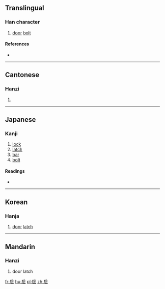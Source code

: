 ==Translingual==

===Han character===
{{Han char|rn=63|rad=戶|as=05|sn=9|four=7226<sub>1</sub>|canj=竹尸卜口 (HSYR), 戈尸卜口 (ISYR)}}

# [[door]] [[bolt]]

====References====
* {{Han ref|kx=0416.020|dkj=11726|dj=0761.020|hdz=32261.080|uh=6242|ud=25154|bh=CED2|bd=52946}}

----

==Cantonese==

===Hanzi===
{{yue-hanzi|jyut=[[dim3]]|y=dim3}}

# {{defn|lang=yue|sort=戶05}}

----

==Japanese==

===Kanji===
{{ja-kanji|grade=|rs=戶05}}

# [[lock]]
# [[latch]]
# [[bar]]
# [[bolt]]

====Readings====
* {{ja-readings|on=[[てん]] (ten), [[でん]] (den)|kun=[[かんぬき]] (kannuki)}}

----

==Korean==

===Hanja===
{{ko-hanja|hangeul=[[점]]|eumhun=|rv=jeom|mr=chŏm|y=cem}}

# [[door]] [[latch]]

----

==Mandarin==

===Hanzi===
{{cmn-hanzi|pin=[[diàn]] ([[dian4]]), [[jiǒng]] ([[jiong3]])|wg=tien<sup>4</sup>, chiung<sup>3</sup>}}

# door latch

[[fr:扂]]
[[hu:扂]]
[[pl:扂]]
[[zh:扂]]